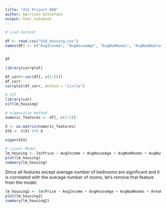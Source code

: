 ```yaml
---
title: "412 Project EDA"
author: Harrison DiStefano
output: html_notebook
---
```




```r
# Load dataset

df <- read.csv("USA_Housing.csv")
names(df) <- c("AvgIncome", "AvgHouseAge", "AvgNumRooms", "AvgNumBedrooms", "AreaPopulation", "Price", "Address")


df
```

```r
library(corrplot)

df_corr<-cor(df[, c(1:5)])
df_corr
corrplot(df_corr, method = "circle")
```

```r
# VIF
library(car)
vif(lm_housing)

# eigenvalue method
numeric_features <- df[, c(1:5)]

X <- as.matrix(numeric_features)
XtX <- t(X) %*% X

eigen(XtX)
```

```r
# Linear Model
lm_housing <- lm(Price ~ AvgIncome + AvgHouseAge + AvgNumRooms + AvgNumBedrooms + AreaPopulation, data=df)
plot(lm_housing)
summary(lm_housing)
```

Since all features except average number of bedrooms are significant and it is correlated with the average number of rooms, let's remove that feature from the model.

```r
lm_housing2 <- lm(Price ~ AvgIncome + AvgHouseAge + AvgNumRooms + AreaPopulation, data=df)
plot(lm_housing2)
summary(lm_housing2)
```